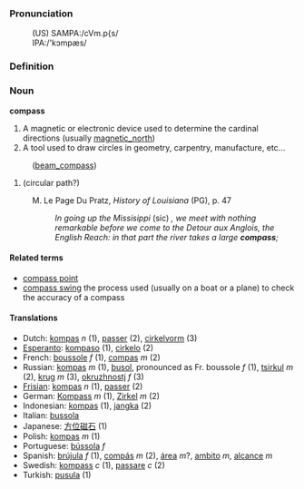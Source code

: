 ===Pronunciation===
:(US) SAMPA:/cVm.p{s/
:IPA:/'kɔmpæs/

===Definition===
=== Noun ===

'''compass'''

# A magnetic or electronic device used to determine the cardinal directions (usually [[magnetic_north]])
# A tool used to draw circles in geometry, carpentry, manufacture, etc...
:([[beam_compass]])
# (circular path?)
: M. Le Page Du Pratz, ''History of Louisiana'' (PG), p. 47
:: ''In going up the Missisippi'' (sic) '', we meet with nothing remarkable before we come to the Detour aux Anglois, the English Reach: in that part the river takes a large '''compass''';''

====Related terms====
*[[compass point]]
*[[compass swing]] the process used (usually on a boat or a plane) to check the accuracy of a compass

====Translations====
*Dutch: [[kompas]] ''n'' (1), [[passer]] (2), [[cirkelvorm]] (3)
*[[Esperanto]]: [[kompaso]] (1), [[cirkelo]] (2)
*French: [[boussole]] ''f'' (1), [[compas]] ''m'' (2)
*Russian: [[kompas]] ''m'' (1),  [[busol]], pronounced as Fr. boussole ''f'' (1), [[tsirkul]] ''m'' (2), [[krug]] ''m'' (3), [[okruzhnostj]] ''f'' (3)
*[[Frisian]]: [[kompas]] ''n'' (1), [[passer]] (2)
*German: [[Kompass]] ''m'' (1), [[Zirkel]] ''m'' (2)
*Indonesian: [[kompas]] (1), [[jangka]] (2)
*Italian: [[bussola]]
*Japanese: [[方位磁石]] (1)
*Polish: [[kompas]] ''m'' (1)
*Portuguese: [[bússola]] ''f''
*Spanish: [[brújula]] ''f'' (1), [[compás]] ''m'' (2), [[área]] ''m''?, [[ambito]] ''m'', [[alcance]] ''m''
*Swedish: [[kompass]] ''c'' (1), [[passare]] ''c'' (2)
*Turkish: [[pusula]] (1)